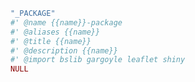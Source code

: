 ```r
"_PACKAGE"
#' @name {{name}}-package
#' @aliases {{name}}
#' @title {{name}}
#' @description {{name}}
#' @import bslib gargoyle leaflet shiny
NULL
```

